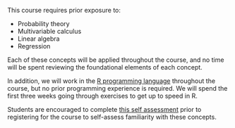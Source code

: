 This course requires prior exposure to:

- Probability theory
- Multivariable calculus
- Linear algebra
- Regression

Each of these concepts will be applied throughout the course, and no time will be spent reviewing the foundational elements of each concept.

In addition, we will work in the [R programming language](https://www.r-project.org/) throughout the course, but no prior programming experience is required. We will spend the first three weeks going through exercises to get up to speed in R.

Students are encouraged to complete [this self assessment](a0-self-assessment.qmd) prior to registering for the course to self-assess familiarity with these concepts.
